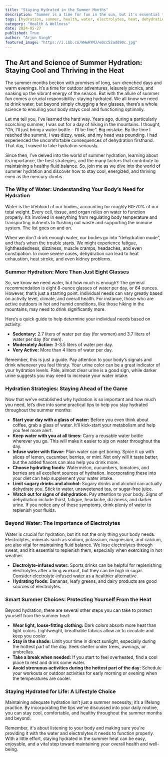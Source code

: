 ```yaml
---
title: "Staying Hydrated in the Summer Months"
description: "Summer is a time for fun in the sun, but it's essential to stay hydrated. This blog post explores the science of hydration, how much water you need, and strategies to stay cool and healthy throughout the summer months. We'll also discuss the importance of electrolytes and provide tips for protecting yourself from the heat."
tags: [hydration, summer, health, water, electrolytes, heat, dehydration, tips, lifestyle, wellbeing]
category: "Health & Wellness"
date: 2024-05-27
published: True
author: "Arjun Singh"
featured_image: "https://i.ibb.co/WHwHYMJ/e0cc52add90c.jpg"
---
```


##  The Art and Science of Summer Hydration: Staying Cool and Thriving in the Heat

The summer months beckon with promises of long, sun-drenched days and warm evenings. It’s a time for outdoor adventures, leisurely picnics, and soaking up the vibrant energy of the season. But with the allure of summer fun comes a crucial responsibility: staying hydrated. We all know we need to drink water, but beyond simply chugging a few glasses, there’s a whole science to ensuring your body stays cool and functioning optimally. 

Let me tell you, I’ve learned the hard way. Years ago, during a particularly scorching summer, I was out for a day of hiking in the mountains. I thought, “Oh, I’ll just bring a water bottle – I’ll be fine”.  Big mistake. By the time I reached the summit, I was dizzy, weak, and my head was pounding.  I had experienced the uncomfortable consequences of dehydration firsthand.  That day, I vowed to take hydration seriously. 

Since then, I’ve delved into the world of summer hydration, learning about its importance, the best strategies, and the many factors that contribute to maintaining a healthy fluid balance.  So, join me as we dive into the world of summer hydration and discover how to stay cool, energized, and thriving even as the mercury climbs.

### The Why of Water:  Understanding Your Body’s Need for Hydration

Water is the lifeblood of our bodies, accounting for roughly 60-70% of our total weight. Every cell, tissue, and organ relies on water to function properly.  It’s involved in everything from regulating body temperature and transporting nutrients to flushing out waste and supporting the immune system.  The list goes on and on. 

When we don’t drink enough water, our bodies go into “dehydration mode”, and that’s when the trouble starts. We might experience fatigue, lightheadedness, dizziness, muscle cramps, headaches, and even constipation.  In more severe cases, dehydration can lead to heat exhaustion, heat stroke, and even kidney problems.

### Summer Hydration:  More Than Just Eight Glasses

So, we know we need water, but how much is enough?  The general recommendation is eight 8-ounce glasses of water per day, or 64 ounces. However, that’s just a starting point.  Individual needs can vary greatly based on activity level, climate, and overall health.  For instance, those who are active outdoors in hot and humid conditions, like those hiking in the mountains, may need to drink significantly more. 

Here’s a quick guide to help determine your individual needs based on activity:

* **Sedentary:** 2.7 liters of water per day (for women) and 3.7 liters of water per day (for men). 
* **Moderately Active:** 3-3.5 liters of water per day.
* **Very Active:**  More than 4 liters of water per day.

Remember, this is just a guide.  Pay attention to your body’s signals and drink whenever you feel thirsty. Your urine color can be a great indicator of your hydration levels. Pale, almost clear urine is a good sign, while darker urine suggests you may need to increase your water intake. 

###  Hydration Strategies: Staying Ahead of the Game

Now that we’ve established why hydration is so important and how much you need, let’s dive into some practical tips to help you stay hydrated throughout the summer months:

* **Start your day with a glass of water:**  Before you even think about coffee, grab a glass of water.  It’ll kick-start your metabolism and help you feel more alert.
* **Keep water with you at all times:**  Carry a reusable water bottle wherever you go.  This will make it easier to sip on water throughout the day.
* **Infuse water with flavor:**  Plain water can get boring. Spice it up with slices of lemon, cucumber, berries, or mint.  Not only will it taste better, but the added flavors can also help you drink more.
* **Choose hydrating foods:**  Watermelon, cucumbers, tomatoes, and berries are all excellent sources of hydration.  Incorporating these into your diet can help supplement your water intake.
* **Limit sugary drinks and alcohol:**  Sugary drinks and alcohol can actually dehydrate you.  Stick to water, unsweetened tea, or sugar-free juice.
* **Watch out for signs of dehydration:**  Pay attention to your body.  Signs of dehydration include thirst, fatigue, headache, dizziness, and darker urine.  If you notice any of these symptoms, drink plenty of water to replenish your fluids.

###  Beyond Water:  The Importance of Electrolytes

Water is crucial for hydration, but it’s not the only thing your body needs.  Electrolytes, minerals such as sodium, potassium, magnesium, and calcium, are also vital for maintaining fluid balance. We lose electrolytes through sweat, and it’s essential to replenish them, especially when exercising in hot weather.

* **Electrolyte-infused water:**  Sports drinks can be helpful for replenishing electrolytes after a long workout, but they can be high in sugar.  Consider electrolyte-infused water as a healthier alternative.
* **Hydrating foods:**  Bananas, leafy greens, and dairy products are good sources of electrolytes.

###  Smart Summer Choices:  Protecting Yourself From the Heat

Beyond hydration, there are several other steps you can take to protect yourself from the summer heat:

* **Wear light, loose-fitting clothing:**  Dark colors absorb more heat than light colors.  Lightweight, breathable fabrics allow air to circulate and keep you cooler.
* **Stay in the shade:**  Limit your time in direct sunlight, especially during the hottest part of the day. Seek shelter under trees, awnings, or umbrellas.
* **Take a break when needed:**  If you start to feel overheated, find a cool place to rest and drink some water.
* **Avoid strenuous activities during the hottest part of the day:**  Schedule your workouts or outdoor activities for early morning or evening when the temperatures are cooler.

###  Staying Hydrated for Life:  A Lifestyle Choice

Maintaining adequate hydration isn’t just a summer necessity; it’s a lifelong practice.  By incorporating the tips we’ve discussed into your daily routine, you can stay cool, comfortable, and healthy throughout the summer months and beyond.

Remember, it's about listening to your body and making sure you're providing it with the water and electrolytes it needs to function properly.  With a little effort, staying hydrated in the summer heat can be easy, enjoyable, and a vital step toward maintaining your overall health and well-being.
